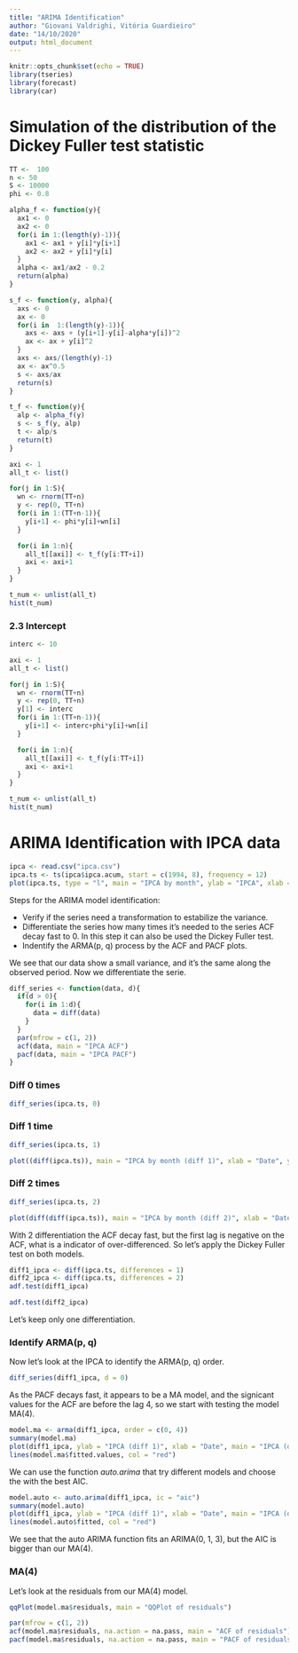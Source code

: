 ```yaml
---
title: "ARIMA Identification"
author: "Giovani Valdrighi, Vitória Guardieiro"
date: "14/10/2020"
output: html_document
---
```


```r
knitr::opts_chunk$set(echo = TRUE)
library(tseries)
library(forecast)
library(car)
```

# Simulation of the distribution of the Dickey Fuller test statistic 

```r
TT <-  100
n <- 50
S <- 10000
phi <- 0.8
```

```r
alpha_f <- function(y){
  ax1 <- 0
  ax2 <- 0 
  for(i in 1:(length(y)-1)){
    ax1 <- ax1 + y[i]*y[i+1]
    ax2 <- ax2 + y[i]*y[i]
  }
  alpha <- ax1/ax2 - 0.2
  return(alpha)
}

s_f <- function(y, alpha){
  axs <- 0
  ax <- 0
  for(i in  1:(length(y)-1)){
    axs <- axs + (y[i+1]-y[i]-alpha*y[i])^2
    ax <- ax + y[i]^2
  }
  axs <- axs/(length(y)-1)
  ax <- ax^0.5
  s <- axs/ax
  return(s)
}

t_f <- function(y){
  alp <- alpha_f(y)
  s <- s_f(y, alp)
  t <- alp/s
  return(t)
}
```

```r
axi <- 1
all_t <- list()

for(j in 1:S){
  wn <- rnorm(TT+n)
  y <- rep(0, TT+n)
  for(i in 1:(TT+n-1)){
    y[i+1] <- phi*y[i]+wn[i]
  }

  for(i in 1:n){
    all_t[[axi]] <- t_f(y[i:TT+i])
    axi <- axi+1
  }
}
```

```r
t_num <- unlist(all_t)
hist(t_num)
```

### 2.3 Intercept

```r
interc <- 10

axi <- 1
all_t <- list()

for(j in 1:S){
  wn <- rnorm(TT+n)
  y <- rep(0, TT+n)
  y[1] <- interc
  for(i in 1:(TT+n-1)){
    y[i+1] <- interc+phi*y[i]+wn[i]
  }

  for(i in 1:n){
    all_t[[axi]] <- t_f(y[i:TT+i])
    axi <- axi+1
  }
}
```

```r
t_num <- unlist(all_t)
hist(t_num)
```



# ARIMA Identification with IPCA data

```r
ipca <- read.csv("ipca.csv")
ipca.ts <- ts(ipca$ipca.acum, start = c(1994, 8), frequency = 12)
plot(ipca.ts, type = "l", main = "IPCA by month", ylab = "IPCA", xlab = "Date")
```

Steps for the ARIMA model identification:

  - Verify if the series need a transformation to estabilize the variance.
  - Differentiate the series how many times it's needed to the series ACF decay fast to 0. In this step it can also be used the Dickey Fuller test.
  - Indentify the ARMA(p, q) process by the ACF and PACF plots.

We see that our data show a small variance, and it's the same along the observed period. Now we differentiate the serie.

```r
diff_series <- function(data, d){
  if(d > 0){
    for(i in 1:d){
      data = diff(data)
    }
  }
  par(mfrow = c(1, 2))
  acf(data, main = "IPCA ACF")
  pacf(data, main = "IPCA PACF")
}
```

### Diff 0 times

```r
diff_series(ipca.ts, 0)
```

### Diff 1 time

```r
diff_series(ipca.ts, 1)
```
```r
plot((diff(ipca.ts)), main = "IPCA by month (diff 1)", xlab = "Date", ylab = "IPCA (diff 1)")
```



### Diff 2 times

```r
diff_series(ipca.ts, 2)
```

```r
plot(diff(diff(ipca.ts)), main = "IPCA by month (diff 2)", xlab = "Date", ylab = "IPCA (diff 2)")
```

With 2 differentiation the ACF decay fast, but the first lag is negative on the ACF, what is a indicator of over-differenced. So let's apply the Dickey Fuller test on both models.

```r
diff1_ipca <- diff(ipca.ts, differences = 1)
diff2_ipca <- diff(ipca.ts, differences = 2)
adf.test(diff1_ipca)
```

```r
adf.test(diff2_ipca)
```

Let's keep only one differentiation.

### Identify ARMA(p, q)

Now let's look at the IPCA to identify the ARMA(p, q) order.

```r
diff_series(diff1_ipca, d = 0)
```

As the PACF decays fast, it appears to be a MA model, and the signicant values for the ACF are before the lag 4, so we start with testing the model MA(4).

```r
model.ma <- arma(diff1_ipca, order = c(0, 4)) 
summary(model.ma)
plot(diff1_ipca, ylab = "IPCA (diff 1)", xlab = "Date", main = "IPCA (diff 1) MA(4)")
lines(model.ma$fitted.values, col = "red")
```

We can use the function _auto.arima_ that try different models and choose the with the best AIC.

```r
model.auto <- auto.arima(diff1_ipca, ic = "aic")
summary(model.auto)
plot(diff1_ipca, ylab = "IPCA (diff 1)", xlab = "Date", main = "IPCA (diff 1) ARIMA(0, 1, 3)")
lines(model.auto$fitted, col = "red")
```

We see that the auto ARIMA function fits an ARIMA(0, 1, 3), but the AIC is bigger than our MA(4).

### MA(4)

Let's look at the residuals from our MA(4) model.

```r
qqPlot(model.ma$residuals, main = "QQPlot of residuals")
```

```r
par(mfrow = c(1, 2))
acf(model.ma$residuals, na.action = na.pass, main = "ACF of residuals")
pacf(model.ma$residuals, na.action = na.pass, main = "PACF of residuals")
```

